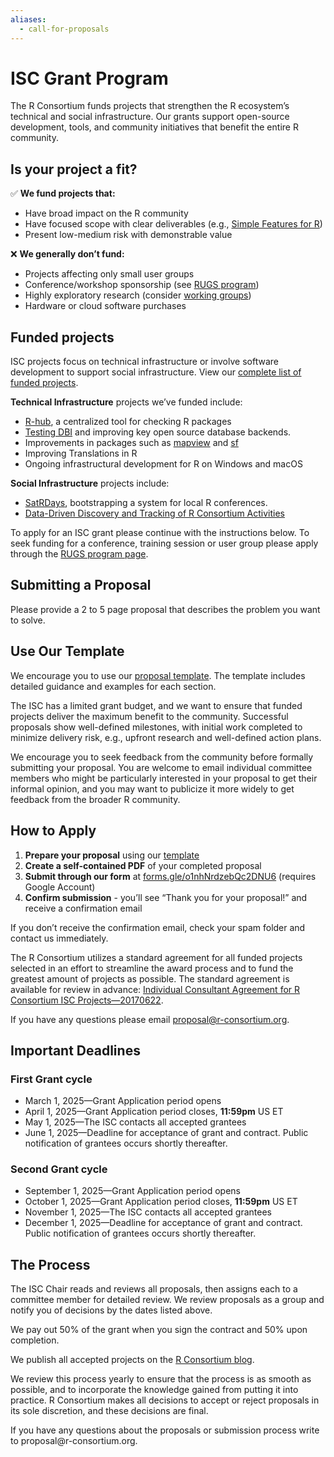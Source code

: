 ```yaml
---
aliases:
  - call-for-proposals
---
```


# ISC Grant Program

The R Consortium funds projects that strengthen the R ecosystem's technical and social infrastructure. Our grants support open-source development, tools, and community initiatives that benefit the entire R community.

## Is your project a fit?

✅ **We fund projects that:**

- Have broad impact on the R community
- Have focused scope with clear deliverables (e.g., [Simple Features for R](https://github.com/r-spatial/sf))
- Present low-medium risk with demonstrable value

❌ **We generally don't fund:**

- Projects affecting only small user groups
- Conference/workshop sponsorship (see [RUGS program](../all-projects/rugsprogram.html))
- Highly exploratory research (consider [working groups](../all-projects/isc-working-groups.html))
- Hardware or cloud software purchases


## Funded projects

ISC projects focus on technical infrastructure or involve software development to support social infrastructure. View our [complete list of funded projects](./funded-projects.qmd).

**Technical Infrastructure** projects we've funded include:

- [R-hub](https://r-hub.github.io/rhub/index.html), a centralized tool for checking R packages
- [Testing DBI](https://github.com/rstats-db/DBItest) and improving key open source database backends.
- Improvements in packages such as [mapview](https://github.com/r-spatial/mapview) and [sf](https://github.com/r-spatial/sf)
- Improving Translations in R
- Ongoing infrastructural development for R on Windows and macOS

**Social Infrastructure** projects include:

- [SatRDays](http://satrdays.org/), bootstrapping a system for local R conferences.
- [Data-Driven Discovery and Tracking of R Consortium Activities](./all-projects/2018-group-2.html#data-driven-discovery-and-tracking-of-r-consortium-activities)


To apply for an ISC grant please continue with the instructions below. To seek funding for a conference, training session or user group please apply through the [RUGS program page](../all-projects/rugsprogram.html).


## Submitting a Proposal

Please provide a 2 to 5 page proposal that describes the problem you want to solve. 

:::{.callout-tip}
## Use Our Template
We encourage you to use our [proposal template](https://github.com/RConsortium/isc-proposal). The template includes detailed guidance and examples for each section.
:::

The ISC has a limited grant budget, and we want to ensure that funded projects deliver the maximum benefit to the community. Successful proposals show well-defined milestones, with initial work completed to minimize delivery risk, e.g., upfront research and well-defined action plans.

We encourage you to seek feedback from the community before formally submitting your proposal. You are welcome to email individual committee members who might be particularly interested in your proposal to get their informal opinion, and you may want to publicize it more widely to get feedback from the broader R community.

## How to Apply

1. **Prepare your proposal** using our [template](https://github.com/RConsortium/isc-proposal)
2. **Create a self-contained PDF** of your completed proposal
3. **Submit through our form** at [forms.gle/o1nhNrdzebQc2DNU6](https://forms.gle/o1nhNrdzebQc2DNU6) (requires Google Account)
4. **Confirm submission** - you'll see "Thank you for your proposal!" and receive a confirmation email

If you don't receive the confirmation email, check your spam folder and contact us immediately.

::: callout-note
The R Consortium utilizes a standard agreement for all funded projects selected in an effort to streamline the award process and to fund the greatest amount of projects as possible. The standard agreement is available for review in advance: [Individual Consultant Agreement for R Consortium ISC Projects—20170622](../rc-docs/Individual-Consultant-Agreement-for-R-Consortium-ISC-Projects-20170622.pdf).


If you have any questions please email [proposal@r-consortium.org](mailto:proposal@r-consortium.org).

:::

## Important Deadlines

### First Grant cycle

- March 1, 2025—Grant Application period opens
- April 1, 2025—Grant Application period closes, **11:59pm** US ET
- May 1, 2025—The ISC contacts all accepted grantees
- June 1, 2025—Deadline for acceptance of grant and contract. Public notification of grantees occurs shortly thereafter.

### Second Grant cycle

- September 1, 2025—Grant Application period opens
- October 1, 2025—Grant Application period closes, **11:59pm** US ET
- November 1, 2025—The ISC contacts all accepted grantees
- December 1, 2025—Deadline for acceptance of grant and contract. Public notification of grantees occurs shortly thereafter.

## The Process

The ISC Chair reads and reviews all proposals, then assigns each to a committee member for detailed review. We review proposals as a group and notify you of decisions by the dates listed above.

We pay out 50% of the grant when you sign the contract and 50% upon completion.

We publish all accepted projects on the [R Consortium blog](../blog).

We review this process yearly to ensure that the process is as smooth as possible, and to incorporate the knowledge gained from putting it into practice. R Consortium makes all decisions to accept or reject proposals in its sole discretion, and these decisions are final.

If you have any questions about the proposals or submission process write to proposal@r-consortium.org.
